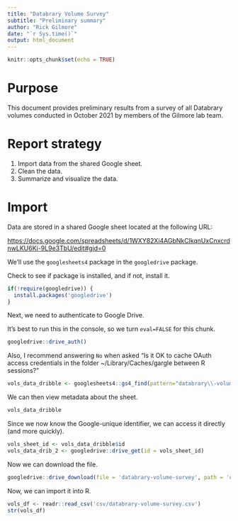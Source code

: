 ```yaml
---
title: "Databrary Volume Survey"
subtitle: "Preliminary summary"
author: "Rick Gilmore"
date: "`r Sys.time()`"
output: html_document
---
```


```r
knitr::opts_chunk$set(echo = TRUE)
```

# Purpose

This document provides preliminary results from a survey of all Databrary volumes conducted in October 2021 by members of the Gilmore lab team.

# Report strategy

1. Import data from the shared Google sheet.
2. Clean the data.
3. Summarize and visualize the data.

# Import

Data are stored in a shared Google sheet located at the following URL:

<https://docs.google.com/spreadsheets/d/1WXY82Xi4AGbNkClkqnUxCnxcrdnwLKU6Ki-9L9e3TbU/edit#gid=0>

We'll use the `googlesheets4` package in the `googledrive` package.

Check to see if package is installed, and if not, install it.

```r
if(!require(googledrive)) {
  install.packages('googledrive')
}
```

Next, we need to authenticate to Google Drive.

It's best to run this in the console, so we turn `eval=FALSE` for this chunk.

```r
googledrive::drive_auth()
```

Also, I recommend answering `No` when asked "Is it OK to cache OAuth access credentials in the folder ~/Library/Caches/gargle between R sessions?"

```r
vols_data_dribble <- googlesheets4::gs4_find(pattern="databrary\\-volume\\-survey")
```

We can then view metadata about the sheet.

```r
vols_data_dribble
```

Since we now know the Google-unique identifier, we can access it directly (and more quickly).

```r
vols_sheet_id <- vols_data_dribble$id
vols_data_drib_2 <- googledrive::drive_get(id = vols_sheet_id)
```

Now we can download the file.

```r
googledrive::drive_download(file = 'databrary-volume-survey', path = 'csv/databrary-volume-survey', type = 'csv', overwrite = TRUE)
```
Now, we can import it into R.

```r
vols_df <- readr::read_csv('csv/databrary-volume-survey.csv')
str(vols_df)
```

